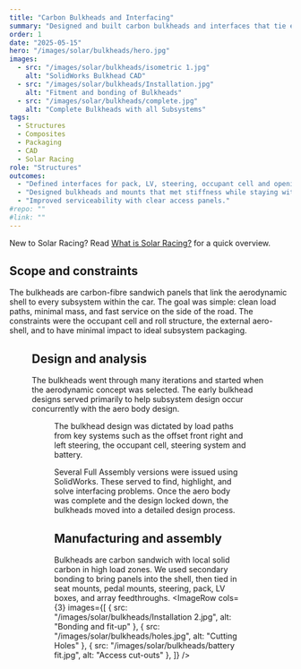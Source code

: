 ```yaml
---
title: "Carbon Bulkheads and Interfacing"
summary: "Designed and built carbon bulkheads and interfaces that tie every subsystem into the shell with clean load paths and service access."
order: 1
date: "2025-05-15"
hero: "/images/solar/bulkheads/hero.jpg"
images:
  - src: "/images/solar/bulkheads/isometric 1.jpg"
    alt: "SolidWorks Bulkhead CAD"
  - src: "/images/solar/bulkheads/Installation.jpg"
    alt: "Fitment and bonding of Bulkheads"
  - src: "/images/solar/bulkheads/complete.jpg"
    alt: "Complete Bulkheads with all Subsystems"
tags:
  - Structures
  - Composites
  - Packaging
  - CAD
  - Solar Racing
role: "Structures"
outcomes:
  - "Defined interfaces for pack, LV, steering, occupant cell and opening mechanism to reduce rework during assembly."
  - "Designed bulkheads and mounts that met stiffness while staying within mass targets."
  - "Improved serviceability with clear access panels."
#repo: ""
#link: ""
---
```



New to Solar Racing? Read [What is Solar Racing?](/solar-racing/) for a quick overview.

## Scope and constraints

The bulkheads are carbon-fibre sandwich panels that link the aerodynamic shell to every subsystem within the car. The goal was simple: clean load paths, minimal mass, and fast service on the side of the road. The constraints were the occupant cell and roll structure, the external aero-shell, and to have minimal impact to ideal subsystem packaging.

<Figure
    src= "/images/solar/bulkheads/holes.jpg"
    alt= "Cutting Holes"
    maxWidth="1100px"
/>

## Design and analysis

The bulkheads went through many iterations and started when the aerodynamic concept was selected. The early bulkhead designs served primarily to help subsystem design occur concurrently with the aero body design.

<Figure
  src="/images/solar/bulkheads/early.PNG"
  alt="Forward bulkhead assembly"
  maxWidth="1100px"
  caption="Very early bulkhead concept"
/>
The bulkhead design was dictated by load paths from key systems such as the offset front right and left steering, the occupant cell, steering system and battery.

Several Full Assembly versions were issued using SolidWorks. These served to find, highlight, and solve interfacing problems. Once the aero body was complete and the design locked down, the bulkheads moved into a detailed design process. 

## Manufacturing and assembly

Bulkheads are carbon sandwich with local solid carbon in high load zones. We used secondary bonding to bring panels into the shell, then tied in seat mounts, pedal mounts, steering, pack, LV boxes, and array feedthroughs.
<ImageRow
  cols={3}
  images={[
    { src: "/images/solar/bulkheads/Installation 2.jpg", alt: "Bonding and fit-up" },
    { src: "/images/solar/bulkheads/holes.jpg", alt: "Cutting Holes" },
    { src: "/images/solar/bulkheads/battery fit.jpg", alt: "Access cut-outs" },
  ]}
/>

